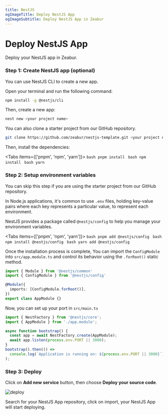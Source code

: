 ```yaml
---
title: NestJS
ogImageTitle: Deploy NestJS App
ogImageSubtitle: Deploy NestJS App in Zeabur
---
```



<WorkingInProgress />

# Deploy NestJS App

Deploy your NestJS app in Zeabur.

### Step 1: Create NestJS app (optional)

You can use NestJS CLI to create a new app.

Open your terminal and run the following command:

```bash
npm install -g @nestjs/cli
```

Then, create a new app:

```bash
nest new <your project name>
```

You can also clone a starter project from our GitHub repository.

```bash
git clone https://github.com/zeabur/nestjs-template.git <your project name>
```

Then, install the dependencies:

<Tabs items={['pnpm', 'npm', 'yarn']}>
  <Tab>
    ```bash
    pnpm install
    ```
  </Tab>
  <Tab>
    ```bash
    npm install
    ```
  </Tab>
  <Tab>
    ```bash
    yarn
    ```
  </Tab>
</Tabs>

### Step 2: Setup environment variables

<Callout type="info" emoji="ℹ️">
  You can skip this step if you are using the starter project from our GitHub repository.
</Callout>

In Node.js applications, it's common to use `.env` files, holding key-value pairs where each key represents a particular value, to represent each environment.

NestJS provides a package called `@nestjs/config` to help you manage your environment variables.

<Tabs items={['pnpm', 'npm', 'yarn']}>
  <Tab>
    ```bash
    pnpm add @nestjs/config
    ```
  </Tab>
  <Tab>
    ```bash
    npm install @nestjs/config
    ```
  </Tab>
  <Tab>
    ```bash
    yarn add @nestjs/config
    ```
  </Tab>
</Tabs>

Once the installation process is complete, You can import the `ConfigModule` into `src/app.module.ts` and control its behavior using the `.forRoot()` static method.

```typescript
import { Module } from '@nestjs/common'
import { ConfigModule } from '@nestjs/config'

@Module({
  imports: [ConfigModule.forRoot()],
})
export class AppModule {}
```

Now, you can set up your port in `src/main.ts`

```typescript
import { NestFactory } from '@nestjs/core';
import { AppModule } from './app.module';

async function bootstrap() {
  const app = await NestFactory.create(AppModule);
  await app.listen(process.env.PORT || 3000);
}
bootstrap().then(() =>
  console.log(`Application is running on: ${process.env.PORT || 3000}`),
);
```

### Step 3: Deploy

Click on **Add new service** button, then choose **Deploy your source code**.

![deploy](/deploy/common/select-service.en-US.png)

Search for your NestJS App repository, click on import, your NestJS App will start deploying.
